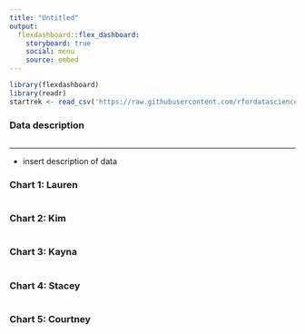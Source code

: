```yaml
---
title: "Untitled"
output: 
  flexdashboard::flex_dashboard:
    storyboard: true
    social: menu
    source: embed
---
```


```r
library(flexdashboard)
library(readr)
startrek <- read_csv('https://raw.githubusercontent.com/rfordatascience/tidytuesday/master/data/2021/2021-08-17/computer.csv')

```


### Data description

```r

```

***

- insert description of data


### Chart 1: Lauren

```r

```

### Chart 2: Kim

```r

```

### Chart 3: Kayna

```r

```

### Chart 4: Stacey

```r

```

### Chart 5: Courtney

```r

```

